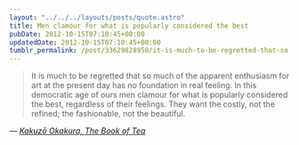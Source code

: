 ```yaml
---
layout: "../../../layouts/posts/quote.astro"
title: Men clamour for what is popularly considered the best
pubDate: 2012-10-15T07:10:45+00:00
updatedDate: 2012-10-15T07:10:45+00:00
tumblr_permalink: /post/33629828958/it-is-much-to-be-regretted-that-so-much-of-the
---
```


> It is much to be regretted that so much of the apparent enthusiasm for art at the present day has no foundation in real feeling. In this democratic age of ours men clamour for what is popularly considered the best, regardless of their feelings. They want the costly, not the refined; the fashionable, not the beautiful.

— <cite>[Kakuzō Okakura, _The Book of Tea_](https://www.goodreads.com/book/show/904538.The_Book_of_Tea)</cite>
